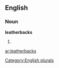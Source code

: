 
==English==

===Noun===
'''leatherbacks'''

# {{plural of|[[leatherback]]}}

[[Category:English plurals]]

[[ar:leatherbacks]]